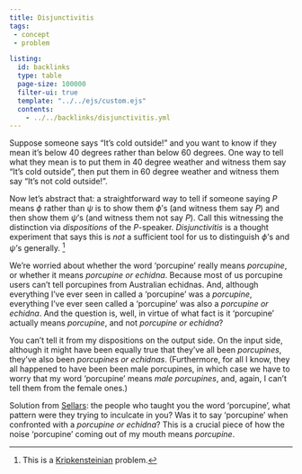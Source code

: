 ```yaml
---
title: Disjunctivitis
tags: 
 - concept
 - problem

listing:
  id: backlinks
  type: table
  page-size: 100000
  filter-ui: true
  template: "../../ejs/custom.ejs"
  contents:
    - ../../backlinks/disjunctivitis.yml
---
```


Suppose someone says "It's cold outside!" and you want to know if they mean it's 
below 40 degrees rather than below 60 degrees. One way to tell what they mean is 
to put them in 40 degree weather and witness them say "It's cold outside", then 
put them in 60 degree weather and witness them say "It's not cold outside!".

Now let's abstract that: a straightforward way to tell if someone saying $P$ 
means $\phi$ rather than $\psi$ is to show them $\phi$'s 
(and witness them say $P$) and then show them 
$\psi$'s (and witness them not say $P$). Call this witnessing the distinction 
via *dispositions* of the $P$-speaker. *Disjunctivitis* is a thought experiment 
that says this is *not* a sufficient tool for us to distinguish $\phi$'s and 
$\psi$'s generally. [^1] 

[^1]: This is a [Kripkensteinian](/docs/phil/Wittgenstein on Rules and Private Language.html) problem.

We're worried about whether the word 'porcupine' really means *porcupine*, or 
whether it means *porcupine or echidna*. Because most of us porcupine users 
can't tell porcupines from Australian echidnas. And, although everything I've 
ever seen in called a 'porcupine' was a *porcupine*, everything I've ever seen 
called a 'porcupine' was also a *porcupine or echidna*. And the question is, 
well, in virtue of what fact is it 'porcupine' actually means *porcupine*, 
and not *porcupine or echidna*?

You can't tell it from my dispositions on the output side. On the input 
side, although it might have been equally true that they've all been 
*porcupines*, they've also been *porcupines or echidnas*. (Furthermore, for 
all I know, they all happened to have been been male porcupines, in which 
case we have to worry that my word 'porcupine' means *male porcupines*, and, 
again, I can't tell them from the female ones.)

Solution from [Sellars](/docs/phil/Wilfrid Sellars.html): the people who 
taught you the word 'porcupine', what 
pattern were they trying to inculcate in you? Was it to say 'porcupine' when 
confronted with a *porcupine or echidna*? This is a crucial piece of how the 
noise 'porcupine' coming out of my mouth means *porcupine*.
